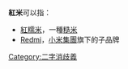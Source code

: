 '''紅米'''可以指：
*[[紅糯米|紅糯米]]，一種[[糙米|糙米]]
*[[紅米_(手機)|Redmi]]，[[小米集團|小米集團]]旗下的子品牌
{{消歧義}}
[[Category:二字消歧義|Category:二字消歧義]]